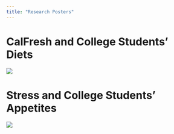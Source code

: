 ```yaml
---
title: "Research Posters"
---
```


# CalFresh and College Students' Diets
![](College of Natural Sciences Poster Presentation-1.png)

# Stress and College Students' Appetites
![](Association Between Stress and College Students' Appetites.png)



